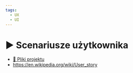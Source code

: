 ```yaml
---
tags:
  - UX
  - UI
---
```



# ▶️ Scenariusze użytkownika

<VimeoPlayer videoId="630860651" />

- [💾 Pliki projektu](/download/courses/web-design/user-stories.zip)
- https://en.wikipedia.org/wiki/User_story
